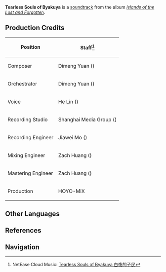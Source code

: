 {{Soundtrack Infobox
|title          =
|image          = Islands of the Lost and Forgotten.png
|album          = Islands of the Lost and Forgotten
|disc           = 2
|number         = 50
|featured       =
|featured2      =
|featured3      =
|featured_disc  =
|featured_disc2 =
|featured_disc3 =
|youtube_id     = 8z88R2ct2rM
|youtube_time   = 1
|spotify_id     = 6UUitFDDZ2QRrdkQ5dSP06
|played_in      = Enkanomiya; Dainichi Mikoshi
|during         = [[Dainichi Mikoshi]] (Whitenight)
|domain         =
|previous       = Tales of Woe
|next           = The Realm of Tokoyo
}}
'''Tearless Souls of Byakuya''' is a [[soundtrack]] from the album ''[[Islands of the Lost and Forgotten]]''.

==Production Credits==
{| class="wikitable" style="text-align:left; height:0.5em"
! Position
! Staff<ref>NetEase Cloud Music: [https://music.163.com/#/song?id=1937114394 Tearless Souls of Byakuya 白夜的子民]</ref>
|-
! Composer
| Dimeng Yuan ({{zh|苑迪萌}})
|-
! Orchestrator
| Dimeng Yuan ({{zh|苑迪萌}})
|-
! Voice
| He Lin ({{zh|林禾}})
|-
! Recording Studio
| Shanghai Media Group ({{zh|上海广播大厦}})
|-
! Recording Engineer
| Jiawei Mo ({{zh|莫家伟}})
|-
! Mixing Engineer
| Zach Huang ({{zh|黄巍}})
|-
! Mastering Engineer
| Zach Huang ({{zh|黄巍}})
|-
! Production
| HOYO-MiX
|}
<!--
==Videos==
<gallery>
</gallery>

==Trivia==
-->
==Other Languages==
{{Other Languages
|en      = Tearless Souls of Byakuya
|zhs     = 白夜的子民
|zhs_rm  = Báiyè de Zimín
|zhs_tl  =
|ja      = 白夜国の民
|ja_rm   = Byakuyakoku no Tami{{Assumed}}
|ja_tl   = 
|tr      = 
|it      = 
}}

==References==
{{Reflist}}

==Navigation==
{{Soundtrack Navbox|Islands of the Lost and Forgotten}}